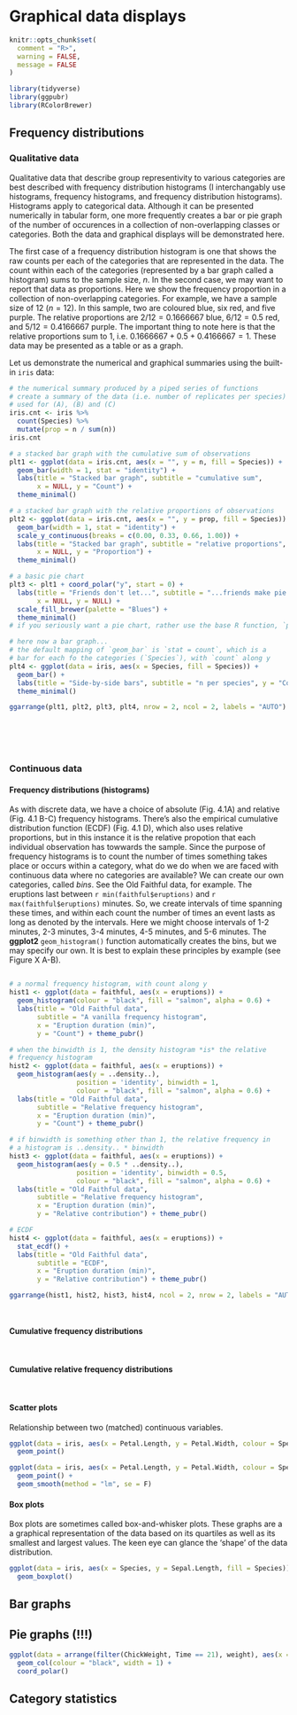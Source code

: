 # Graphical data displays


```r
knitr::opts_chunk$set(
  comment = "R>", 
  warning = FALSE, 
  message = FALSE
)
```

```r
library(tidyverse)
library(ggpubr)
library(RColorBrewer)
```

## Frequency distributions

### Qualitative data

Qualitative data that describe group representivity to various categories are best described with frequency distribution histograms (I interchangably use histograms, frequency histograms, and frequency distribution histograms). Histograms apply to categorical data. Although it can be presented numerically in tabular form, one more frequently creates a bar or pie graph of the number of occurences in a collection of non-overlapping classes or categories. Both the data and graphical displays will be demonstrated here.

The first case of a frequency distribution histogram is one that shows the raw counts per each of the categories that are represented in the data. The count within each of the categories (represented by a bar graph called a histogram) sums to the sample size, $n$. In the second case, we may want to report that data as proportions. Here we show the frequency proportion in a collection of non-overlapping categories. For example, we have a sample size of 12 ($n=12$). In this sample, two are coloured blue, six red, and five purple. The relative proportions are $2/12=0.1666667$ blue, $6/12=0.5$ red, and $5/12=0.4166667$ purple. The important thing to note here is that the relative proportions sum to 1, i.e. $0.1666667+0.5+0.4166667=1$. These data may be presented as a table or as a graph.

Let us demonstrate the numerical and graphical summaries using the built-in `iris` data:

```r
# the numerical summary produced by a piped series of functions
# create a summary of the data (i.e. number of replicates per species)
# used for (A), (B) and (C)
iris.cnt <- iris %>%
  count(Species) %>% 
  mutate(prop = n / sum(n))
iris.cnt
```

<!-- show example of frequency distribution bar graph -->
```r
# a stacked bar graph with the cumulative sum of observations
plt1 <- ggplot(data = iris.cnt, aes(x = "", y = n, fill = Species)) +
  geom_bar(width = 1, stat = "identity") +
  labs(title = "Stacked bar graph", subtitle = "cumulative sum",
       x = NULL, y = "Count") + 
  theme_minimal()

# a stacked bar graph with the relative proportions of observations
plt2 <- ggplot(data = iris.cnt, aes(x = "", y = prop, fill = Species)) +
  geom_bar(width = 1, stat = "identity") +
  scale_y_continuous(breaks = c(0.00, 0.33, 0.66, 1.00)) +
  labs(title = "Stacked bar graph", subtitle = "relative proportions",
       x = NULL, y = "Proportion") + 
  theme_minimal()

# a basic pie chart
plt3 <- plt1 + coord_polar("y", start = 0) +
  labs(title = "Friends don't let...", subtitle = "...friends make pie charts",
       x = NULL, y = NULL) +
  scale_fill_brewer(palette = "Blues") +
  theme_minimal()
# if you seriously want a pie chart, rather use the base R function, `pie()`

# here now a bar graph...
# the default mapping of `geom_bar` is `stat = count`, which is a 
# bar for each fo the categories (`Species`), with `count` along y
plt4 <- ggplot(data = iris, aes(x = Species, fill = Species)) +
  geom_bar() +
  labs(title = "Side-by-side bars", subtitle = "n per species", y = "Count") + 
  theme_minimal()

ggarrange(plt1, plt2, plt3, plt4, nrow = 2, ncol = 2, labels = "AUTO")
```

<!-- show example of pie graph -->
```r

```

<!-- show example of numerical summary -->
```r

```

<!-- show example of numerical summary -->
```r

```

<!-- show example of frequency distribution bar graph -->
```r

```

<!-- show example of pie graph -->
```r

```


### Continuous data

#### Frequency distributions (histograms)
As with discrete data, we have a choice of absolute (Fig. 4.1A) and relative (Fig. 4.1 B-C) frequency histograms. There's also the empirical cumulative distribution function (ECDF) (Fig. 4.1 D), which also uses relative proportions, but in this instance it is the relative propotion that each individual observation has towwards the sample. Since the purpose of frequency histograms is to count the number of times something takes place or occurs within a category, what do we do when we are faced with continuous data where no categories are available? We can create our own categories, called *bins*. See the Old Faithful data, for example. The eruptions last between `r min(faithful$eruptions)` and `r max(faithful$eruptions)` minutes. So, we create intervals of time spanning these times, and within each count the number of times an event lasts as long as denoted by the intervals. Here we might choose intervals of 1-2 minutes, 2-3 minutes, 3-4 minutes, 4-5 minutes, and 5-6 minutes. The **ggplot2** `geom_histogram()` function automatically creates the bins, but we may specify our own. It is best to explain these principles by example (see Figure X A-B).

<!-- show example of numerical summary -->
```r

```

```r
# a normal frequency histogram, with count along y
hist1 <- ggplot(data = faithful, aes(x = eruptions)) +
  geom_histogram(colour = "black", fill = "salmon", alpha = 0.6) +
  labs(title = "Old Faithful data",
       subtitle = "A vanilla frequency histogram",
       x = "Eruption duration (min)",
       y = "Count") + theme_pubr()

# when the binwidth is 1, the density histogram *is* the relative
# frequency histogram
hist2 <- ggplot(data = faithful, aes(x = eruptions)) +
  geom_histogram(aes(y = ..density..),
                 position = 'identity', binwidth = 1,
                 colour = "black", fill = "salmon", alpha = 0.6) +
  labs(title = "Old Faithful data",
       subtitle = "Relative frequency histogram",
       x = "Eruption duration (min)",
       y = "Count") + theme_pubr()

# if binwidth is something other than 1, the relative frequency in
# a histogram is ..density.. * binwidth
hist3 <- ggplot(data = faithful, aes(x = eruptions)) +
  geom_histogram(aes(y = 0.5 * ..density..),
                 position = 'identity', binwidth = 0.5,
                 colour = "black", fill = "salmon", alpha = 0.6) +
  labs(title = "Old Faithful data",
       subtitle = "Relative frequency histogram",
       x = "Eruption duration (min)",
       y = "Relative contribution") + theme_pubr()

# ECDF
hist4 <- ggplot(data = faithful, aes(x = eruptions)) + 
  stat_ecdf() +
  labs(title = "Old Faithful data",
       subtitle = "ECDF",
       x = "Eruption duration (min)",
       y = "Relative contribution") + theme_pubr()

ggarrange(hist1, hist2, hist3, hist4, ncol = 2, nrow = 2, labels = "AUTO")
```
<!-- show example of numerical summary -->
```r

```

<!-- show example of a histogram (desnity/probability) -->
```r

```

#### Cumulative frequency distributions

<!-- show example of numerical summary -->
```r

```

<!-- show example of a cumulative frequency graph -->
```r

```

#### Cumulative relative frequency distributions

<!-- show example of numerical summary -->
```r

```

<!-- show example of a cumulative relative frequency graph -->
```r

```

#### Scatter plots
Relationship between two (matched) continuous variables.

<!-- show example of a scatter plot -->
```r
ggplot(data = iris, aes(x = Petal.Length, y = Petal.Width, colour = Species)) +
  geom_point()
```

<!-- show example of correlation -->
```r
ggplot(data = iris, aes(x = Petal.Length, y = Petal.Width, colour = Species)) +
  geom_point() +
  geom_smooth(method = "lm", se = F)
```


#### Box plots
Box plots are sometimes called box-and-whisker plots. These graphs are a a graphical representation of the data based on its quartiles as well as its smallest and largest values. The keen eye can glance the 'shape' of the data distribution.

<!-- show example of a box plot -->
```r
ggplot(data = iris, aes(x = Species, y = Sepal.Length, fill = Species)) +
  geom_boxplot()
```

## Bar graphs

## Pie graphs (!!!)

```r
ggplot(data = arrange(filter(ChickWeight, Time == 21), weight), aes(x = Diet, y = weight, fill = Diet)) +
  geom_col(colour = "black", width = 1) +
  coord_polar()
```

## Category statistics
